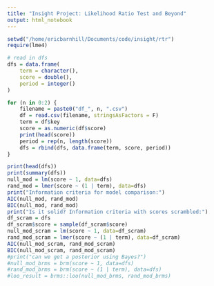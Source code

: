 ```yaml
---
title: "Insight Project: Likelihood Ratio Test and Beyond"
output: html_notebook
---
```

```r
setwd("/home/ericbarnhill/Documents/code/insight/rtr")
require(lme4)

# read in dfs
dfs = data.frame(
    term = character(),
    score = double(),
    period = integer()
)

for (n in 0:2) {
    filename = paste0("df_", n, ".csv")
    df = read.csv(filename, stringsAsFactors = F)
    term = df$key
    score = as.numeric(df$score)
    print(head(score))
    period = rep(n, length(score))
    dfs = rbind(dfs, data.frame(term, score, period))
}

print(head(dfs))
print(summary(dfs))
null_mod = lm(score ~ 1, data=dfs)
rand_mod = lmer(score ~ (1 | term), data=dfs)
print("Information criteria for model comparison:")
AIC(null_mod, rand_mod)
BIC(null_mod, rand_mod)
print("Is it solid? Information criteria with scores scrambled:")
df_scram = dfs
df_scram$score = sample(df_scram$score)
null_mod_scram = lm(score ~ 1, data=df_scram)
rand_mod_scram = lmer(score ~ (1 | term), data=df_scram)
AIC(null_mod_scram, rand_mod_scram)
BIC(null_mod_scram, rand_mod_scram)
#print("can we get a posterior using Bayes?")
#null_mod_brms = brm(score ~ 1, data=dfs)
#rand_mod_brms = brm(score ~ (1 | term), data=dfs)
#loo_result = brms::loo(null_mod_brms, rand_mod_brms)
```

